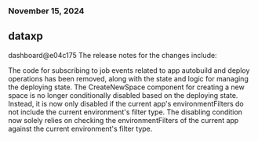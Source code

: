 ### November 15, 2024
## dataxp

dashboard@e04c175
The release notes for the changes include:

The code for subscribing to job events related to app autobuild and deploy operations has been removed, along with the state and logic for managing the deploying state. The CreateNewSpace component for creating a new space is no longer conditionally disabled based on the deploying state. Instead, it is now only disabled if the current app's environmentFilters do not include the current environment's filter type. The disabling condition now solely relies on checking the environmentFilters of the current app against the current environment's filter type.